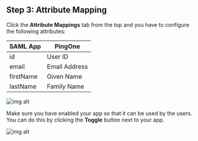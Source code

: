 ## Step 3: Attribute Mapping

Click the **Attribute Mappings** tab from the top and you have to configure the following attributes:

| SAML App  | PingOne       |
| --------- | ------------- |
| id        | User ID       |
| email     | Email Address |
| firstName | Given Name    |
| lastName  | Family Name   |

![img alt](https://cdn.boxyhq.com/docs/sso/providers/pingone/5.png)

Make sure you have enabled your app so that it can be used by the users. You can do this by clicking the **Toggle** button next to your app.

![img alt](https://cdn.boxyhq.com/docs/sso/providers/pingone/6.png)

<Footer />
